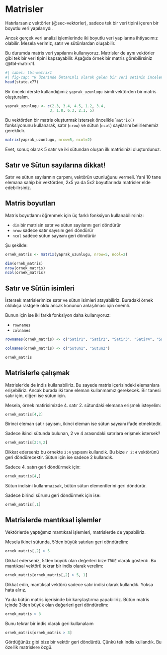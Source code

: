 # Matrisler

Hatırlarsanız vektörler (@sec-vektorler), sadece tek bir veri tipini içeren bir boyutlu veri yapılarıydı.

Ancak gerçek veri analizi işlemlerinde iki boyutlu veri yapılarına ihtiyacımız olabilir. Mesela verimiz, satır ve sütünlardan oluşabilir.

Bu durumda matris veri yapılarını kullanıyoruz. Matrisler de aynı vektörler gibi tek bir veri tipini kapsayabilir. Aşağıda örnek bir matris görebilirsiniz (@tbl-matrix1).

```r
#| label: tbl-matrix1
#| fig-cap: "R üzerinde öntanımlı olarak gelen bir veri setinin incelenmesi"
head(state.x77)
```

Bir önceki derste kullandığımız `yaprak_uzunlugu` isimli vektörden bir matris oluşturalım.

```r
yaprak_uzunlugu <- c(2.3, 3.4, 4.5, 1.2, 3.4, 
                    3, 1.8, 6.3, 2.1, 5)
```

Bu vektörden bir matris oluşturmak istersek öncelikle ``matrix()` fonksiyonunu kullanarak, satır (`nrow`) ve sütun (`ncol`) sayılarını belirlememiz gereklidir.

```r
matrix(yaprak_uzunlugu, nrow=5, ncol=2)
```

Evet, sonuç olarak 5 satır ve iki sütundan oluşan ilk matrisinizi oluşturdunuz. 

::: {.callout-important}
## Satır ve Sütun sayılarına dikkat!

Satır ve sütun sayılarının çarpımı, vektörün uzunluğunu vermeli. Yani 10 tane elemana sahip bir vektörden, 2x5 ya da 5x2 boyutlarında matrisler elde edebilirsiniz.
:::

## Matris boyutları

Matris boyutlarını öğrenmek için üç farklı fonksiyon kullanabilirsiniz:

+ `dim` bir matrisin satır ve sütun sayılarını geri döndürür
+ `nrow` sadece satır sayısını geri döndürür
+ `ncol` sadece sütun sayısını geri döndürür

Şu şekilde:

```r
ornek_matris <- matrix(yaprak_uzunlugu, nrow=5, ncol=2)

dim(ornek_matris)
nrow(ornek_matris)
ncol(ornek_matris)
```

## Satır ve Sütün isimleri

İstersek matrislerimize satır ve sütun isimleri atayabiliriz. Buradaki örnek oldukça rastgele oldu ancak konunun anlaşılması için önemli.

Bunun için ise iki farklı fonksiyon daha kullanıyoruz:

+ `rownames`
+ `colnames`  

```r
rownames(ornek_matris) <- c("Satir1", "Satir2", "Satir3", "Satir4", "Satir5")

colnames(ornek_matris) <- c("Sutun1", "Sutun2")

ornek_matris
```

## Matrislerle çalışmak

Matrisler'de de indis kullanabiliriz. Bu sayede matris içerisindeki elemanlara erişebiliriz. Ancak burada iki tane eleman kullanmamız gerekecek. Bir tanesi satır için, diğeri ise sütun için.

Mesela, örnek matirisimizde 4. satır 2. sütundaki elemana erişmek isteyelim:

```r
ornek_matris[4,2]
```

Birinci eleman satır sayısını, ikinci eleman ise sütun sayısını ifade etmektedir.

Sadece ikinci sütunda bulunan, 2 ve 4 arasındaki satırlara erişmek istersek?

```r
ornek_matris[2:4,2]
```

Dikkat ederseniz bu örnekte `2:4` yapısını kullandık. Bu bize `r 2:4` vektörünü geri döndürecektir. Sütun için ise sadece 2 kullandık.

Sadece 4. satırı geri döndürmek için:

```r
ornek_matris[4,]
```

Sütun indisini kullanmazsak, bütün sütun elementlerini geri döndürür.

Sadece birinci sürunu geri döndürmek için ise:

```r
ornek_matris[,1]
```

## Matrislerde mantıksal işlemler

Vektörlerde yaptığımız mantıksal işlemleri, matrislerde de yapabiliriz.

Mesela ikinci sütunda, 5'den büyük satırları geri döndürelim:

```r
ornek_matris[,2] > 5
```

Dikkat ederseniz, 5'den büyük olan değerleri bize `TRUE` olarak gösterdi. Bu mantıksal vektörü tekrar bir indis olarak verelim:

```r

ornek_matris[ornek_matris[,2] > 5, 1]
```

Dikkat edin, mantıksal vektörü sadece satır indisi olarak kullandık. Yoksa hata alırız.

Ya da bütün matris içerisinde bir karşılaştırma yapabiliriz. Bütün matris içinde 3'den büyük olan değerleri geri döndürelim:

```r
ornek_matris > 3
```

Bunu tekrar bir indis olarak geri kullanalaım

```r
ornek_matris[ornek_matris > 3]
```

Gördüğünüz gibi bize bir vektör geri döndürdü. Çünkü tek indis kullandık. Bu özellik matrislere özgü. 